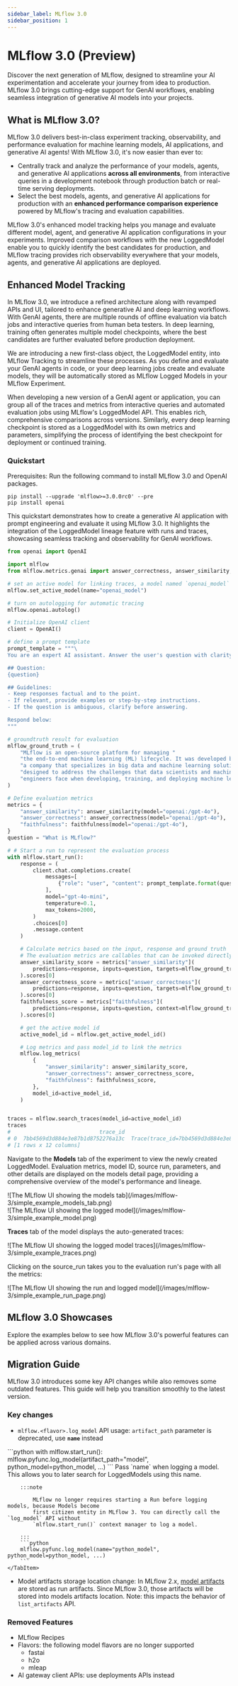 ```yaml
---
sidebar_label: MLflow 3.0
sidebar_position: 1
---
```



# MLflow 3.0 (Preview)

Discover the next generation of MLflow, designed to streamline your AI experimentation and accelerate your journey from idea to production. MLflow 3.0 brings cutting-edge support for GenAI workflows, enabling seamless integration of generative AI models into your projects.

## What is MLflow 3.0?

MLflow 3.0 delivers best-in-class experiment tracking, observability, and performance evaluation for machine learning models, AI applications, and generative AI agents!
With MLflow 3.0, it's now easier than ever to:
- Centrally track and analyze the performance of your models, agents, and generative AI applications **across all environments**, from interactive queries in a development notebook through production batch or real-time serving deployments.
- Select the best models, agents, and generative AI applications for production with an **enhanced performance comparison experience** powered by MLflow's tracing and evaluation capabilities.

MLflow 3.0's enhanced model tracking helps you manage and evaluate different model, agent, and generative AI application configurations in your experiments.
Improved comparison workflows with the new <APILink fn="mlflow.entities.LoggedModel">LoggedModel</APILink> enable you to quickly identify the best candidates for production,
and MLflow tracing provides rich observability everywhere that your models, agents, and generative AI applications are deployed.

## Enhanced Model Tracking

In MLflow 3.0, we introduce a refined architecture along with revamped APIs and UI, tailored to enhance generative AI and deep learning workflows.
With GenAI agents, there are multiple rounds of offline evaluation via batch jobs and interactive queries from human beta testers.
In deep learning, training often generates multiple model checkpoints, where the best candidates are further evaluated before production deployment.

We are introducing a new first-class object, the <APILink fn="mlflow.entities.LoggedModel">LoggedModel</APILink> entity, into MLflow Tracking to streamline these processes. As you define and evaluate your GenAI agents in code,
or your deep learning jobs create and evaluate models, they will be automatically stored as MLflow Logged Models in your MLflow Experiment.

When developing a new version of a GenAI agent or application, you can group all of the traces and metrics from interactive queries and automated evaluation jobs using MLflow's <APILink fn="mlflow.entities.LoggedModel">LoggedModel</APILink> API.
This enables rich, comprehensive comparisons across versions.
Similarly, every deep learning checkpoint is stored as a <APILink fn="mlflow.entities.LoggedModel">LoggedModel</APILink> with its own metrics and parameters, simplifying the process of identifying the best checkpoint for deployment or continued training.

### Quickstart

Prerequisites:
Run the following command to install MLflow 3.0 and OpenAI packages.
```
pip install --upgrade 'mlflow>=3.0.0rc0' --pre
pip install openai
```

This quickstart demonstrates how to create a generative AI application with prompt engineering and evaluate it using MLflow 3.0.
It highlights the integration of the LoggedModel lineage feature with runs and traces, showcasing seamless tracking and observability for GenAI workflows.


```python
from openai import OpenAI

import mlflow
from mlflow.metrics.genai import answer_correctness, answer_similarity, faithfulness

# set an active model for linking traces, a model named `openai_model` will be created
mlflow.set_active_model(name="openai_model")

# turn on autologging for automatic tracing
mlflow.openai.autolog()

# Initialize OpenAI client
client = OpenAI()

# define a prompt template
prompt_template = """\
You are an expert AI assistant. Answer the user's question with clarity, accuracy, and conciseness.

## Question:
{question}

## Guidelines:
- Keep responses factual and to the point.
- If relevant, provide examples or step-by-step instructions.
- If the question is ambiguous, clarify before answering.

Respond below:
"""

# groundtruth result for evaluation
mlflow_ground_truth = (
    "MLflow is an open-source platform for managing "
    "the end-to-end machine learning (ML) lifecycle. It was developed by Databricks, "
    "a company that specializes in big data and machine learning solutions. MLflow is "
    "designed to address the challenges that data scientists and machine learning "
    "engineers face when developing, training, and deploying machine learning models."
)

# Define evaluation metrics
metrics = {
    "answer_similarity": answer_similarity(model="openai:/gpt-4o"),
    "answer_correctness": answer_correctness(model="openai:/gpt-4o"),
    "faithfulness": faithfulness(model="openai:/gpt-4o"),
}
question = "What is MLflow?"

# # Start a run to represent the evaluation process
with mlflow.start_run():
    response = (
        client.chat.completions.create(
            messages=[
                {"role": "user", "content": prompt_template.format(question=question)}
            ],
            model="gpt-4o-mini",
            temperature=0.1,
            max_tokens=2000,
        )
        .choices[0]
        .message.content
    )

    # Calculate metrics based on the input, response and ground truth
    # The evaluation metrics are callables that can be invoked directly
    answer_similarity_score = metrics["answer_similarity"](
        predictions=response, inputs=question, targets=mlflow_ground_truth
    ).scores[0]
    answer_correctness_score = metrics["answer_correctness"](
        predictions=response, inputs=question, targets=mlflow_ground_truth
    ).scores[0]
    faithfulness_score = metrics["faithfulness"](
        predictions=response, inputs=question, context=mlflow_ground_truth
    ).scores[0]

    # get the active model id
    active_model_id = mlflow.get_active_model_id()

    # Log metrics and pass model_id to link the metrics
    mlflow.log_metrics(
        {
            "answer_similarity": answer_similarity_score,
            "answer_correctness": answer_correctness_score,
            "faithfulness": faithfulness_score,
        },
        model_id=active_model_id,
    )


traces = mlflow.search_traces(model_id=active_model_id)
traces
#                            trace_id                                             trace  ...  assessments                        request_id
# 0  7bb4569d3d884e3e87b1d8752276a13c  Trace(trace_id=7bb4569d3d884e3e87b1d8752276a13c)  ...           []  7bb4569d3d884e3e87b1d8752276a13c
# [1 rows x 12 columns]
```

Navigate to the **Models** tab of the experiment to view the newly created LoggedModel. Evaluation metrics, model ID, source run, parameters, and other details are displayed on the models detail page, providing a comprehensive overview of the model's performance and lineage.

<div className="center-div" style={{ width: "100%" }}>
    ![The MLflow UI showing the models tab](/images/mlflow-3/simple_example_models_tab.png)
</div>
<div className="center-div" style={{ width: "100%" }}>
    ![The MLflow UI showing the logged model](/images/mlflow-3/simple_example_model.png)
</div>

**Traces** tab of the model displays the auto-generated traces:

<div className="center-div" style={{ width: "100%" }}>
    ![The MLflow UI showing the logged model traces](/images/mlflow-3/simple_example_traces.png)
</div>

Clicking on the source_run takes you to the evaluation run's page with all the metrics:

<div className="center-div" style={{ width: "100%" }}>
    ![The MLflow UI showing the run and logged model](/images/mlflow-3/simple_example_run_page.png)
</div>

## MLflow 3.0 Showcases

Explore the examples below to see how MLflow 3.0's powerful features can be applied across various domains.

<CardGroup>
  <PageCard headerText="GenAI with MLflow 3.0" link="/mlflow-3/genai-agent" text="Discover how to log, evaluate, and trace GenAI agents using MLflow 3.0." />
  <PageCard headerText="Deep Learning with MLflow 3.0" link="/mlflow-3/deep-learning" text="Learn how to leverage MLflow 3.0 to identify the best models in deep learning workflows." />
</CardGroup>

## Migration Guide

MLflow 3.0 introduces some key API changes while also removes some outdated features. This guide will help you transition smoothly to the latest version.

### Key changes

- `mlflow.<flavor>.log_model` API usage: `artifact_path` parameter is deprecated, use **`name`** instead
<Tabs>
    <TabItem label="MLflow 2.x" value="mlflow_2" default>
        ```python
        with mlflow.start_run():
            mlflow.pyfunc.log_model(artifact_path="model", python_model=python_model, ...)
        ```
    </TabItem>
    <TabItem label="MLflow 3.0" value="mlflow_3">
        Pass `name` when logging a model. This allows you to later search for LoggedModels using this name.

        :::note

            MLflow no longer requires starting a Run before logging models, because Models become
            first citizen entity in MLflow 3. You can directly call the `log_model` API without
            `mlflow.start_run()` context manager to log a model.

        :::
        ```python
        mlflow.pyfunc.log_model(name="python_model", python_model=python_model, ...)
        ```
    </TabItem>
</Tabs>

- Model artifacts storage location change: In MLflow 2.x, [model artifacts](../model/#storage-format) are stored as run artifacts.
Since MLflow 3.0, those artifacts will be stored into models artifacts location. Note: this impacts the behavior of <APILink fn="mlflow.client.MlflowClient.list_artifacts">``list_artifacts``</APILink> API.

### Removed Features

- MLflow Recipes
- Flavors: the following model flavors are no longer supported
    - fastai
    - h2o
    - mleap
- AI gateway client APIs: use deployments APIs instead


